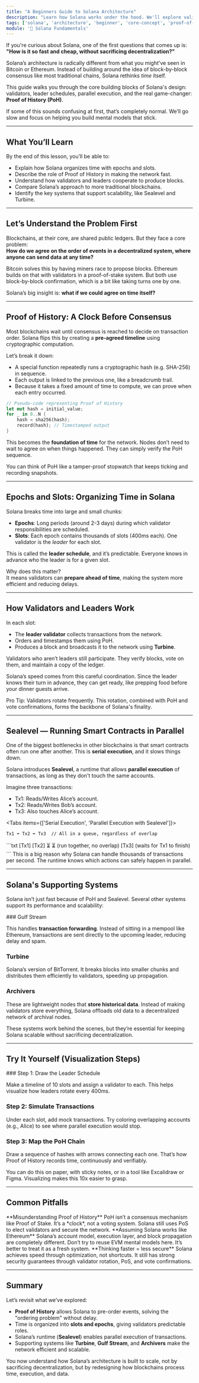 ```yaml
---
title: "A Beginners Guide to Solana Architecture"
description: "Learn how Solana works under the hood. We'll explore validators, slots, and the secret sauce, Proof of History, that makes Solana one of the fastest blockchains in the world."
tags: ['solana', 'architecture', 'beginner', 'core-concept', 'proof-of-history']
module: '🧱 Solana Fundamentals'
---
```



If you're curious about Solana, one of the first questions that comes up is:  
**"How is it so fast and cheap, without sacrificing decentralization?"**

Solana’s architecture is radically different from what you might’ve seen in Bitcoin or Ethereum. Instead of building around the idea of block-by-block consensus like most traditional chains, Solana rethinks *time* itself.  

This guide walks you through the core building blocks of Solana's design: validators, leader schedules, parallel execution, and the real game-changer: **Proof of History (PoH)**.

<Callout type="info">
If some of this sounds confusing at first, that’s completely normal. We’ll go slow and focus on helping you build mental models that stick.
</Callout>

---

## What You’ll Learn

<Callout type="info">
By the end of this lesson, you’ll be able to:

- Explain how Solana organizes time with epochs and slots.
- Describe the role of Proof of History in making the network fast.
- Understand how validators and leaders cooperate to produce blocks.
- Compare Solana’s approach to more traditional blockchains.
- Identify the key systems that support scalability, like Sealevel and Turbine.
</Callout>

---

## Let’s Understand the Problem First

Blockchains, at their core, are shared public ledgers. But they face a core problem:  
**How do we agree on the order of events in a decentralized system, where anyone can send data at any time?**

Bitcoin solves this by having miners race to propose blocks. Ethereum builds on that with validators in a proof-of-stake system. But both use block-by-block confirmation, which is a bit like taking turns one by one.

Solana’s big insight is: **what if we could agree on time itself?**

---

## Proof of History: A Clock Before Consensus

Most blockchains wait until consensus is reached to decide on transaction order. Solana flips this by creating a **pre-agreed timeline** using cryptographic computation.

Let’s break it down:

- A special function repeatedly runs a cryptographic hash (e.g. SHA-256) in sequence.
- Each output is linked to the previous one, like a breadcrumb trail.
- Because it takes a fixed amount of time to compute, we can prove when each entry occurred.

```rust title="poh.rs"
// Pseudo-code representing Proof of History
let mut hash = initial_value;
for _ in 0..N {
    hash = sha256(hash);
    record(hash); // Timestamped output
}
```

This becomes the **foundation of time** for the network. Nodes don’t need to wait to agree on when things happened. They can simply verify the PoH sequence.

<Callout type="tip">
You can think of PoH like a tamper-proof stopwatch that keeps ticking and recording snapshots.
</Callout>

---

## Epochs and Slots: Organizing Time in Solana

Solana breaks time into large and small chunks:

- **Epochs**: Long periods (around 2-3 days) during which validator responsibilities are scheduled.
- **Slots**: Each epoch contains thousands of slots (400ms each). One validator is the *leader* for each slot.

This is called the **leader schedule**, and it’s predictable. Everyone knows in advance who the leader is for a given slot.

Why does this matter?  
It means validators can **prepare ahead of time**, making the system more efficient and reducing delays.

---

## How Validators and Leaders Work

In each slot:

- The **leader validator** collects transactions from the network.
- Orders and timestamps them using PoH.
- Produces a block and broadcasts it to the network using **Turbine**.

Validators who aren’t leaders still participate. They verify blocks, vote on them, and maintain a copy of the ledger.

Solana’s speed comes from this careful coordination. Since the leader knows their turn in advance, they can get ready, like prepping food before your dinner guests arrive.

<Callout type="tip">
Pro Tip: Validators rotate frequently. This rotation, combined with PoH and vote confirmations, forms the backbone of Solana's finality.
</Callout>

---

## Sealevel — Running Smart Contracts in Parallel

One of the biggest bottlenecks in other blockchains is that smart contracts often run one after another. This is **serial execution**, and it slows things down.

Solana introduces **Sealevel**, a runtime that allows **parallel execution** of transactions, as long as they don't touch the same accounts.

Imagine three transactions:

- Tx1: Reads/Writes Alice’s account.
- Tx2: Reads/Writes Bob’s account.
- Tx3: Also touches Alice’s account.

<Tabs items={['Serial Execution', 'Parallel Execution with Sealevel']}>
<Tab value="Serial Execution">
```txt
Tx1 ➡ Tx2 ➡ Tx3  // All in a queue, regardless of overlap
```

</Tab>
<Tab value="Parallel Execution with Sealevel">
```txt
[Tx1]     [Tx2]  
   ⏳         ⏳   (run together, no overlap)
       [Tx3]     (waits for Tx1 to finish)
```
</Tab>
</Tabs>

<Callout type="info">
This is a big reason why Solana can handle thousands of transactions per second. The runtime knows which actions can safely happen in parallel.
</Callout>

---

## Solana's Supporting Systems

Solana isn’t just fast because of PoH and Sealevel. Several other systems support its performance and scalability:

<Accordions>
<Accordion title="Gulf Stream">
### Gulf Stream

This handles **transaction forwarding**. Instead of sitting in a mempool like Ethereum, transactions are sent directly to the upcoming leader, reducing delay and spam. 
</Accordion>
<Accordion title="Turbine">

### Turbine

Solana’s version of BitTorrent. It breaks blocks into smaller chunks and distributes them efficiently to validators, speeding up propagation. 
</Accordion>
<Accordion title="Archivers">

### Archivers

These are lightweight nodes that **store historical data**. Instead of making validators store everything, Solana offloads old data to a decentralized network of archival nodes. 
</Accordion>
</Accordions>

<Callout type="info">
These systems work behind the scenes, but they’re essential for keeping Solana scalable without sacrificing decentralization.
</Callout>

---

## Try It Yourself (Visualization Steps)

<Steps>
<Step>
### Step 1: Draw the Leader Schedule

Make a timeline of 10 slots and assign a validator to each. This helps visualize how leaders rotate every 400ms. 
</Step> <Step>

### Step 2: Simulate Transactions

Under each slot, add mock transactions. Try coloring overlapping accounts (e.g., Alice) to see where parallel execution would stop. 
</Step> <Step>

### Step 3: Map the PoH Chain

Draw a sequence of hashes with arrows connecting each one. That’s how Proof of History records time, continuously and verifiably. 
</Step> </Steps>

You can do this on paper, with sticky notes, or in a tool like Excalidraw or Figma. Visualizing makes this 10x easier to grasp.

---

## Common Pitfalls

<Callout type="warn">
**Misunderstanding Proof of History**  
PoH isn’t a consensus mechanism like Proof of Stake. It’s a *clock*, not a voting system. Solana still uses PoS to elect validators and secure the network.
</Callout>

<Callout type="warn">
**Assuming Solana works like Ethereum**  
Solana’s account model, execution layer, and block propagation are completely different. Don’t try to reuse EVM mental models here. It’s better to treat it as a fresh system.
</Callout>

<Callout type="warn">
**Thinking faster = less secure**  
Solana achieves speed through optimization, not shortcuts. It still has strong security guarantees through validator rotation, PoS, and vote confirmations.
</Callout>

---

## Summary

Let’s revisit what we’ve explored:

* **Proof of History** allows Solana to pre-order events, solving the "ordering problem" without delay.
* Time is organized into **slots and epochs**, giving validators predictable roles.
* Solana’s runtime (**Sealevel**) enables parallel execution of transactions.
* Supporting systems like **Turbine**, **Gulf Stream**, and **Archivers** make the network efficient and scalable.

You now understand how Solana’s architecture is built to scale, not by sacrificing decentralization, but by redesigning how blockchains process time, execution, and data.

